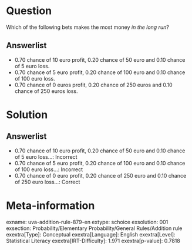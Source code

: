 Question
========

Which of the following bets makes the most money *in the long run*?

Answerlist
----------

* 0.70 chance of 10 euro profit, 0.20 chance of 50 euro and 0.10 chance of 5 euro loss.
* 0.70 chance of 5 euro profit, 0.20 chance of 100 euro and 0.10 chance of 100 euro loss.
* 0.70 chance of 0 euros profit, 0.20 chance of 250 euros and 0.10 chance of 250 euros loss.

Solution
========

Answerlist
----------

* 0.70 chance of 10 euro profit, 0.20 chance of 50 euro and 0.10 chance of 5 euro loss...: Incorrect
* 0.70 chance of 5 euro profit, 0.20 chance of 100 euro and 0.10 chance of 100 euro loss...: Incorrect
* 0.70 chance of 0 euro profit, 0.20 chance of 250 euro and 0.10 chance of 250 euro loss...: Correct

Meta-information
================
exname: uva-addition-rule-879-en
extype: schoice
exsolution: 001
exsection: Probability/Elementary Probability/General Rules/Addition rule
exextra[Type]: Conceptual
exextra[Language]: English
exextra[Level]: Statistical Literacy
exextra[IRT-Difficulty]: 1.971
exextra[p-value]: 0.7818
